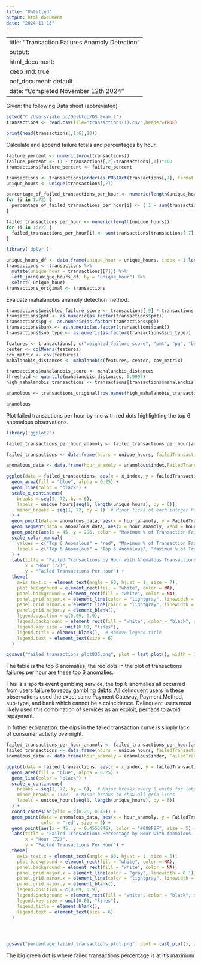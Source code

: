 ```yaml
---
title: "Untitled"
output: html_document
date: "2024-11-13"
---
```

---
title: "Transaction Failures Anamoly Detection"
output:
  html_document: 
    keep_md: true
  pdf_document: default
date: "Completed November 12th 2024"
---
Given: the following Data sheet (abbreviated)

```r
setwd("C:/Users/jake pc/Desktop/DS_Exam_2")
transactions <- read.csv(file="transactions(1).csv",header=TRUE)
```

```r
print(head(transactions[,1:6],10))
```

Calculate and append failure totals and percentages by hour.

```r
failure_percent <- numeric(nrow(transactions))
failure_percent <- (1 - transactions[,2]/transactions[,1])*100
transactions$failure_percent <- failure_percent

transactions <- transactions[order(as.POSIXct(transactions[,7], format = "%Y-%m-%d %H")),]
unique_hours <- unique(transactions[,7])

percentage_of_failed_transactions_per_hour <- numeric(length(unique_hours))
for (i in 1:72) {
  percentage_of_failed_transactions_per_hour[i] <- ( 1 - sum(transactions[transactions[,7] == unique_hours[i],2])/sum(transactions[transactions[,7] == unique_hours[i],1]))
}

failed_transactions_per_hour <- numeric(length(unique_hours))
for (i in 1:72) {
  failed_transactions_per_hour[i] <- sum(transactions[transactions[,7] == unique_hours[i],1]) - sum(transactions[transactions[,7] == unique_hours[i],2])
}
```

```r
library('dplyr')
```

```r
unique_hours_df <- data.frame(unique_hour = unique_hours, index = 1:length(unique_hours))
transactions <- transactions %>%
  mutate(unique_hour = transactions[[7]]) %>%
  left_join(unique_hours_df, by = "unique_hour") %>%
  select(-unique_hour)  
transactions_original <- transactions 
```

Evaluate mahalanobis anamoly detection method.

```r
transactions$weighted_failure_score <- transactions[,9] * transactions[,1] *100 
transactions$pmt <- as.numeric(as.factor(transactions$pmt))
transactions$pg <- as.numeric(as.factor(transactions$pg))
transactions$bank <- as.numeric(as.factor(transactions$bank))
transactions$sub_type <- as.numeric(as.factor(transactions$sub_type))

features <- transactions[, c("weighted_failure_score", "pmt", "pg", "bank", "sub_type")]
center <- colMeans(features)
cov_matrix <- cov(features)
mahalanobis_distances <- mahalanobis(features, center, cov_matrix)

transactions$mahalanobis_score <- mahalanobis_distances
threshold <- quantile(mahalanobis_distances, 0.9997)
high_mahalanobis_transactions <- transactions[transactions$mahalanobis_score > threshold, ]

anamolous <- transactions_original[row.names(high_mahalanobis_transactions),]
```

```r
anamolous
```

Plot failed transactions per hour by line with red dots highlighting the top 6 anomalous observations.

```r
library('ggplot2')
```

```r
failed_transactions_per_hour_anamoly <- failed_transactions_per_hour[anamolous$index]

failed_transactions <- data.frame(hours = unique_hours, failedTransactions = failed_transactions_per_hour, x_index = seq(1:72))

anomalous_data <- data.frame(hour_anamoly = anamolous$index,FailedTransactions_anamoly = failed_transactions_per_hour[anamolous$index])

ggplot(data = failed_transactions, aes(x = x_index, y = failedTransactions)) + 
  geom_area(fill = "blue", alpha = 0.25) + 
  geom_line(color = "black") +
  scale_x_continuous(
    breaks = seq(1, 72, by = 6), 
    labels = unique_hours[seq(1, length(unique_hours), by = 6)],
    minor_breaks = seq(1, 72, by = 1)  # Minor ticks at each integer hour
  ) + 
  geom_point(data = anomalous_data, aes(x = hour_anamoly, y = FailedTransactions_anamoly, color = "Top 6 Anomalous"), size = 2) + 
  geom_segment(data = anomalous_data, aes(x = hour_anamoly, xend = hour_anamoly, y = 0, yend = FailedTransactions_anamoly), color = "red", linetype = "dashed") +
  geom_point(aes(x = 45, y = 296, color = "Maximum % of Transaction Failure"), size = 5) +
  scale_color_manual(
    values = c("Top 6 Anomalous" = "red", "Maximum % of Transaction Failure" = "#088F8F"),
    labels = c("Top 6 Anomalous" = "Top 6 Anomalous", "Maximum % of Transaction Failure" = "Maximum % of Transaction Failure")
  ) +
  labs(title = "Failed Transactions by Hour with Anomalous Transactions in Red", 
       x = "Hour (72)", 
       y = "Failed Transactions Per Hour") +
  theme(
    axis.text.x = element_text(angle = 60, hjust = 1, size = 7), 
    plot.background = element_rect(fill = "white", color = NA),
    panel.background = element_rect(fill = "white", color = NA),
    panel.grid.major.x = element_line(color = "lightgray", linewidth = 0.1),  # Very thin major x grid lines
    panel.grid.minor.x = element_line(color = "lightgray", linewidth = 0.1),  # Very thin minor x grid lines
    panel.grid.major.y = element_blank(), 
    legend.position = c(0.09, 0.9),  
    legend.background = element_rect(fill = "white", color = "black", size = 0.1),  
    legend.key.size = unit(0.01, "lines"),  
    legend.title = element_blank(),  # Remove legend title
    legend.text = element_text(size = 6)
  )

ggsave("failed_transactions_plot835.png", plot = last_plot(), width = 10, height = 6, dpi = 300)

```

The table is the top 6 anomalies, the red dots in the plot of transactions failures per hour are these top 6 anomalies. 

This is a sports event gambling service, the top 6 anomalies all occurred from users failure to repay gambling debts.
All delinquent users in these observations used the exact same Payment Gateway, Payment Method, sub-type, and bank which 
cannot be a coincidence. Delinquent users most likely used this combination of services as an exploit, perhaps to avoid 
repayment. 

In futher explanation: the dips in the failed transaction curve is simply lack of consumer activity overnight. 
```r

failed_transactions_per_hour_anamoly <- failed_transactions_per_hour[anamolous$index]
failed_transactions <- data.frame(hours = unique_hours, failedTransactions = percentage_of_failed_transactions_per_hour, x_index = seq(1:72))
anomalous_data <- data.frame(hour_anamoly = anamolous$index, FailedTransactions_anamoly = percentage_of_failed_transactions_per_hour[anamolous$index])

ggplot(data = failed_transactions, aes(x = x_index, y = failedTransactions)) + 
  geom_area(fill = "blue", alpha = 0.25) + 
  geom_line(color = "black") +  
  scale_x_continuous(
    breaks = seq(1, 72, by = 6),  # Major breaks every 6 units for labels
    minor_breaks = 1:72,  # Minor breaks to show all grid lines
    labels = unique_hours[seq(1, length(unique_hours), by = 6)]
  ) + 
  coord_cartesian(ylim = c(0.26, 0.48)) +  
  geom_point(data = anomalous_data, aes(x = hour_anamoly, y = FailedTransactions_anamoly),
             color = "red", size = 2) + 
  geom_point(aes(x = 45, y = 0.4553846), color = "#088F8F", size = 5) +
  labs(title = "Failed Transactions Percentage by Hour with Anomalous Transactions in Red", 
       x = "Hour (72)", 
       y = "Failed Transactions Per Hour") +
  theme(
    axis.text.x = element_text(angle = 60, hjust = 1, size = 5), 
    plot.background = element_rect(fill = "white", color = NA),
    panel.background = element_rect(fill = "white", color = NA),
    panel.grid.major.x = element_line(color = "gray", linewidth = 0.1),  # Thin major x grid lines
    panel.grid.minor.x = element_line(color = "lightgray", linewidth = 0.05),  # Even thinner minor x grid lines
    panel.grid.major.y = element_blank(), 
    legend.position = c(0.09, 0.9),  
    legend.background = element_rect(fill = "white", color = "black", size = 0.5),  
    legend.key.size = unit(0.01, "lines"),  
    legend.title = element_blank(),  
    legend.text = element_text(size = 6)
  )




ggsave("percentage_failed_transactions_plot.png", plot = last_plot(), width = 10, height = 6, dpi = 300)

```



The big green dot is where failed transactions percentage is at it's maximum 
